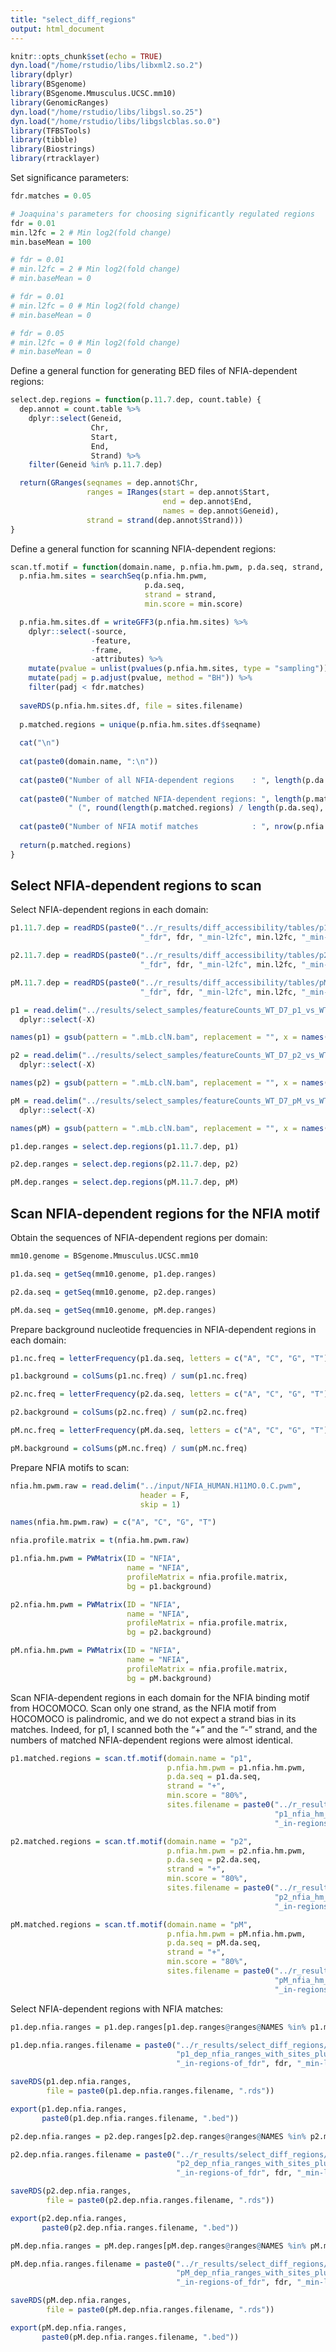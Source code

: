 ```yaml
---
title: "select_diff_regions"
output: html_document
---
```


```r
knitr::opts_chunk$set(echo = TRUE)
dyn.load("/home/rstudio/libs/libxml2.so.2")
library(dplyr)
library(BSgenome)
library(BSgenome.Mmusculus.UCSC.mm10)
library(GenomicRanges)
dyn.load("/home/rstudio/libs/libgsl.so.25")
dyn.load("/home/rstudio/libs/libgslcblas.so.0")
library(TFBSTools)
library(tibble)
library(Biostrings)
library(rtracklayer)
```

Set significance parameters:

```r
fdr.matches = 0.05

# Joaquina's parameters for choosing significantly regulated regions
fdr = 0.01
min.l2fc = 2 # Min log2(fold change)
min.baseMean = 100

# fdr = 0.01
# min.l2fc = 2 # Min log2(fold change)
# min.baseMean = 0

# fdr = 0.01
# min.l2fc = 0 # Min log2(fold change)
# min.baseMean = 0

# fdr = 0.05
# min.l2fc = 0 # Min log2(fold change)
# min.baseMean = 0
```

Define a general function for generating BED files of NFIA-dependent regions:

```r
select.dep.regions = function(p.11.7.dep, count.table) {
  dep.annot = count.table %>%
    dplyr::select(Geneid,
                  Chr,
                  Start,
                  End,
                  Strand) %>%
    filter(Geneid %in% p.11.7.dep)

  return(GRanges(seqnames = dep.annot$Chr,
                 ranges = IRanges(start = dep.annot$Start,
                                  end = dep.annot$End,
                                  names = dep.annot$Geneid),
                 strand = strand(dep.annot$Strand)))
}
```

Define a general function for scanning NFIA-dependent regions:

```r
scan.tf.motif = function(domain.name, p.nfia.hm.pwm, p.da.seq, strand, min.score, sites.filename) {
  p.nfia.hm.sites = searchSeq(p.nfia.hm.pwm,
                              p.da.seq,
                              strand = strand,
                              min.score = min.score)

  p.nfia.hm.sites.df = writeGFF3(p.nfia.hm.sites) %>%
    dplyr::select(-source,
                  -feature,
                  -frame,
                  -attributes) %>%
    mutate(pvalue = unlist(pvalues(p.nfia.hm.sites, type = "sampling"))) %>%
    mutate(padj = p.adjust(pvalue, method = "BH")) %>%
    filter(padj < fdr.matches)
  
  saveRDS(p.nfia.hm.sites.df, file = sites.filename)
  
  p.matched.regions = unique(p.nfia.hm.sites.df$seqname)
  
  cat("\n")
  
  cat(paste0(domain.name, ":\n"))
  
  cat(paste0("Number of all NFIA-dependent regions    : ", length(p.da.seq), "\n"))
  
  cat(paste0("Number of matched NFIA-dependent regions: ", length(p.matched.regions), 
             " (", round(length(p.matched.regions) / length(p.da.seq), 2) * 100, "%)",  "\n"))
  
  cat(paste0("Number of NFIA motif matches            : ", nrow(p.nfia.hm.sites.df)))
  
  return(p.matched.regions)
}
```

## Select NFIA-dependent regions to scan

Select NFIA-dependent regions in each domain:

```r
p1.11.7.dep = readRDS(paste0("../r_results/diff_accessibility/tables/p1_D11_vs_D7_dep", 
                             "_fdr", fdr, "_min-l2fc", min.l2fc, "_min-baseMean", min.baseMean, ".rds"))

p2.11.7.dep = readRDS(paste0("../r_results/diff_accessibility/tables/p2_D11_vs_D7_dep", 
                             "_fdr", fdr, "_min-l2fc", min.l2fc, "_min-baseMean", min.baseMean, ".rds"))

pM.11.7.dep = readRDS(paste0("../r_results/diff_accessibility/tables/pM_D11_vs_D7_dep", 
                             "_fdr", fdr, "_min-l2fc", min.l2fc, "_min-baseMean", min.baseMean, ".rds"))

p1 = read.delim("../results/select_samples/featureCounts_WT_D7_p1_vs_WT_D11_p1.tsv") %>%
  dplyr::select(-X)

names(p1) = gsub(pattern = ".mLb.clN.bam", replacement = "", x = names(p1))

p2 = read.delim("../results/select_samples/featureCounts_WT_D7_p2_vs_WT_D11_p2.tsv") %>%
  dplyr::select(-X)

names(p2) = gsub(pattern = ".mLb.clN.bam", replacement = "", x = names(p2))

pM = read.delim("../results/select_samples/featureCounts_WT_D7_pM_vs_WT_D11_pM.tsv") %>%
  dplyr::select(-X)

names(pM) = gsub(pattern = ".mLb.clN.bam", replacement = "", x = names(pM))

p1.dep.ranges = select.dep.regions(p1.11.7.dep, p1)

p2.dep.ranges = select.dep.regions(p2.11.7.dep, p2)

pM.dep.ranges = select.dep.regions(pM.11.7.dep, pM)
```

## Scan NFIA-dependent regions for the NFIA motif

Obtain the sequences of NFIA-dependent regions per domain:

```r
mm10.genome = BSgenome.Mmusculus.UCSC.mm10

p1.da.seq = getSeq(mm10.genome, p1.dep.ranges)

p2.da.seq = getSeq(mm10.genome, p2.dep.ranges)

pM.da.seq = getSeq(mm10.genome, pM.dep.ranges)
```

Prepare background nucleotide frequencies in NFIA-dependent regions in each domain:

```r
p1.nc.freq = letterFrequency(p1.da.seq, letters = c("A", "C", "G", "T"))

p1.background = colSums(p1.nc.freq) / sum(p1.nc.freq)

p2.nc.freq = letterFrequency(p2.da.seq, letters = c("A", "C", "G", "T"))

p2.background = colSums(p2.nc.freq) / sum(p2.nc.freq)

pM.nc.freq = letterFrequency(pM.da.seq, letters = c("A", "C", "G", "T"))

pM.background = colSums(pM.nc.freq) / sum(pM.nc.freq)
```

Prepare NFIA motifs to scan:

```r
nfia.hm.pwm.raw = read.delim("../input/NFIA_HUMAN.H11MO.0.C.pwm", 
                             header = F,
                             skip = 1)

names(nfia.hm.pwm.raw) = c("A", "C", "G", "T")

nfia.profile.matrix = t(nfia.hm.pwm.raw)

p1.nfia.hm.pwm = PWMatrix(ID = "NFIA",
                          name = "NFIA",
                          profileMatrix = nfia.profile.matrix,
                          bg = p1.background)

p2.nfia.hm.pwm = PWMatrix(ID = "NFIA",
                          name = "NFIA",
                          profileMatrix = nfia.profile.matrix,
                          bg = p2.background)

pM.nfia.hm.pwm = PWMatrix(ID = "NFIA",
                          name = "NFIA",
                          profileMatrix = nfia.profile.matrix,
                          bg = pM.background)
```

Scan NFIA-dependent regions in each domain for the NFIA binding motif from HOCOMOCO. Scan only one strand, as the NFIA motif from HOCOMOCO is palindromic, and we do not expect a strand bias in its matches. Indeed, for p1, I scanned both the "+" and the "-" strand, and the numbers of matched NFIA-dependent regions were almost identical.

```r
p1.matched.regions = scan.tf.motif(domain.name = "p1", 
                                   p.nfia.hm.pwm = p1.nfia.hm.pwm, 
                                   p.da.seq = p1.da.seq, 
                                   strand = "+", 
                                   min.score = "80%", 
                                   sites.filename = paste0("../r_results/select_diff_regions/", 
                                                           "p1_nfia_hm_sites_plus-strand_80pc_match-fdr_", fdr.matches, 
                                                           "_in-regions-of_fdr", fdr, "_min-l2fc", min.l2fc, "_min-baseMean", min.baseMean, ".rds"))

p2.matched.regions = scan.tf.motif(domain.name = "p2", 
                                   p.nfia.hm.pwm = p2.nfia.hm.pwm, 
                                   p.da.seq = p2.da.seq, 
                                   strand = "+", 
                                   min.score = "80%", 
                                   sites.filename = paste0("../r_results/select_diff_regions/", 
                                                           "p2_nfia_hm_sites_plus-strand_80pc_match-fdr_", fdr.matches, 
                                                           "_in-regions-of_fdr", fdr, "_min-l2fc", min.l2fc, "_min-baseMean", min.baseMean, ".rds"))

pM.matched.regions = scan.tf.motif(domain.name = "pM", 
                                   p.nfia.hm.pwm = pM.nfia.hm.pwm, 
                                   p.da.seq = pM.da.seq, 
                                   strand = "+", 
                                   min.score = "80%", 
                                   sites.filename = paste0("../r_results/select_diff_regions/", 
                                                           "pM_nfia_hm_sites_plus-strand_80pc_match-fdr_", fdr.matches, 
                                                           "_in-regions-of_fdr", fdr, "_min-l2fc", min.l2fc, "_min-baseMean", min.baseMean, ".rds"))
```

Select NFIA-dependent regions with NFIA matches:

```r
p1.dep.nfia.ranges = p1.dep.ranges[p1.dep.ranges@ranges@NAMES %in% p1.matched.regions]

p1.dep.nfia.ranges.filename = paste0("../r_results/select_diff_regions/", 
                                     "p1_dep_nfia_ranges_with_sites_plus-strand_80pc_match-fdr_", fdr.matches, 
                                     "_in-regions-of_fdr", fdr, "_min-l2fc", min.l2fc, "_min-baseMean", min.baseMean)

saveRDS(p1.dep.nfia.ranges, 
        file = paste0(p1.dep.nfia.ranges.filename, ".rds"))

export(p1.dep.nfia.ranges,
       paste0(p1.dep.nfia.ranges.filename, ".bed"))

p2.dep.nfia.ranges = p2.dep.ranges[p2.dep.ranges@ranges@NAMES %in% p2.matched.regions]

p2.dep.nfia.ranges.filename = paste0("../r_results/select_diff_regions/", 
                                     "p2_dep_nfia_ranges_with_sites_plus-strand_80pc_match-fdr_", fdr.matches, 
                                     "_in-regions-of_fdr", fdr, "_min-l2fc", min.l2fc, "_min-baseMean", min.baseMean)

saveRDS(p2.dep.nfia.ranges, 
        file = paste0(p2.dep.nfia.ranges.filename, ".rds"))

export(p2.dep.nfia.ranges,
       paste0(p2.dep.nfia.ranges.filename, ".bed"))

pM.dep.nfia.ranges = pM.dep.ranges[pM.dep.ranges@ranges@NAMES %in% pM.matched.regions]

pM.dep.nfia.ranges.filename = paste0("../r_results/select_diff_regions/", 
                                     "pM_dep_nfia_ranges_with_sites_plus-strand_80pc_match-fdr_", fdr.matches, 
                                     "_in-regions-of_fdr", fdr, "_min-l2fc", min.l2fc, "_min-baseMean", min.baseMean)

saveRDS(pM.dep.nfia.ranges, 
        file = paste0(pM.dep.nfia.ranges.filename, ".rds"))

export(pM.dep.nfia.ranges,
       paste0(pM.dep.nfia.ranges.filename, ".bed"))
```
